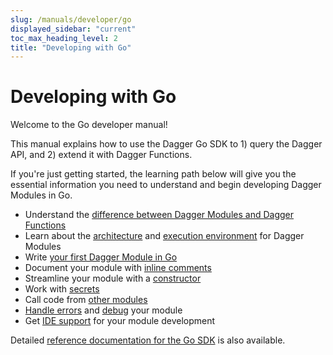 ```yaml
---
slug: /manuals/developer/go
displayed_sidebar: "current"
toc_max_heading_level: 2
title: "Developing with Go"
---
```


# Developing with Go

Welcome to the Go developer manual!

This manual explains how to use the Dagger Go SDK to 1) query the Dagger API, and 2) extend it with Dagger Functions.

If you're just getting started, the learning path below will give you the essential information you need to understand and begin developing Dagger Modules in Go.

- Understand the [difference between Dagger Modules and Dagger Functions](../modules-vs-functions.mdx)
- Learn about the [architecture](../architecture.mdx) and [execution environment](../execution-environment.mdx) for Dagger Modules
- Write [your first Dagger Module in Go](./525021-first-module.mdx)
- Document your module with [inline comments](./174829-documentation.mdx)
- Streamline your module with a [constructor](./520657-constructor.mdx)
- Work with [secrets](../secrets.mdx)
- Call code from [other modules](../dependencies.mdx)
- [Handle errors](../error-handling.mdx) and [debug](./924957-debugging.mdx) your module
- Get [IDE support](./562832-ide-integration.mdx) for your module development

Detailed [reference documentation for the Go SDK](https://pkg.go.dev/dagger.io/dagger) is also available.
